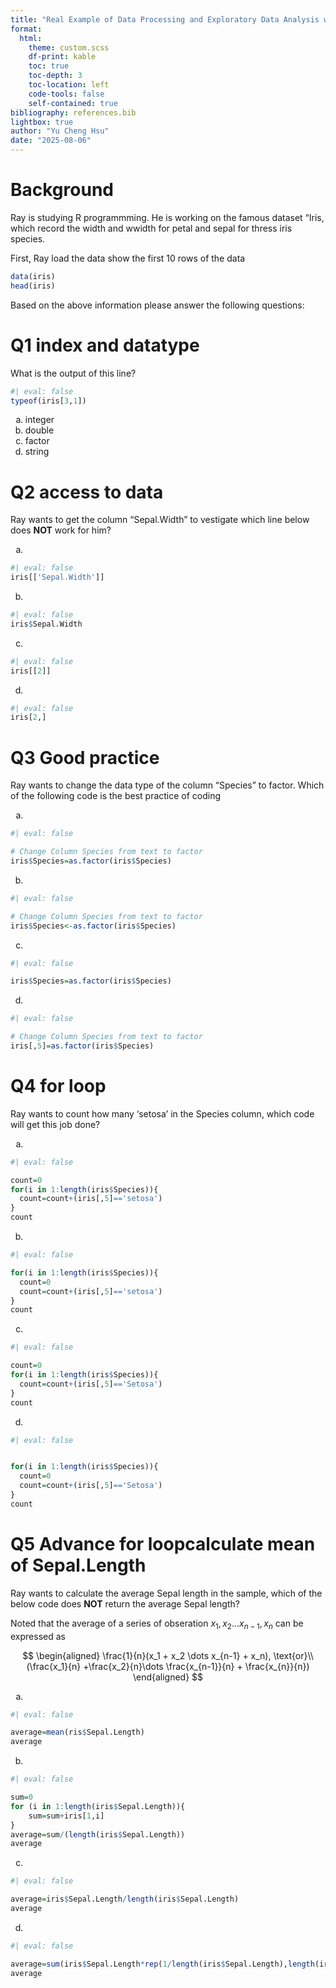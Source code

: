 ```yaml
---
title: "Real Example of Data Processing and Exploratory Data Analysis with R"
format: 
  html:
    theme: custom.scss
    df-print: kable 
    toc: true
    toc-depth: 3
    toc-location: left
    code-tools: false
    self-contained: true
bibliography: references.bib
lightbox: true
author: "Yu Cheng Hsu"
date: "2025-08-06"
---
```


# Background

Ray is studying R programmming. He is working on the famous dataset "Iris, which record the width and wwidth for petal and sepal for thress iris species. 


First, Ray load the data show the first 10 rows of the data
```r
data(iris)
head(iris)
```

Based on the above information please answer the following questions:

# Q1 index and datatype

What is the output of this line?

```r
#| eval: false
typeof(iris[3,1])
```

a. integer
b. double
c. factor
d. string

# Q2 access to data

Ray wants to get the column "Sepal.Width" to vestigate which line below does **NOT** work for him?

a.
```r
#| eval: false
iris[['Sepal.Width']]
```
b. 
```r
#| eval: false
iris$Sepal.Width
```
c. 
```r
#| eval: false
iris[[2]]
```
d.
```r
#| eval: false
iris[2,]
```


# Q3 Good practice

Ray wants to change the data type of the column "Species" to factor. Which of the following code is the best practice of coding

a. 
```r
#| eval: false

# Change Column Species from text to factor
iris$Species=as.factor(iris$Species)
```
b. 
```r
#| eval: false

# Change Column Species from text to factor
iris$Species<-as.factor(iris$Species)
```
c.
```r
#| eval: false

iris$Species=as.factor(iris$Species)
```
d.
```r
#| eval: false

# Change Column Species from text to factor
iris[,5]=as.factor(iris$Species)
```

# Q4 for loop


Ray wants to count how many 'setosa' in the Species column, which code will get this job done? 

a.
```r
#| eval: false

count=0
for(i in 1:length(iris$Species)){
  count=count+(iris[,5]=='setosa')
}
count
```

b.
```r
#| eval: false

for(i in 1:length(iris$Species)){
  count=0
  count=count+(iris[,5]=='setosa')
}
count
```

c.
```r
#| eval: false

count=0
for(i in 1:length(iris$Species)){
  count=count+(iris[,5]=='Setosa')
}
count
```

d.
```r
#| eval: false


for(i in 1:length(iris$Species)){
  count=0
  count=count+(iris[,5]=='Setosa')
}
count
```


# Q5 Advance for  loopcalculate mean of Sepal.Length

Ray wants to calculate the average Sepal length in the sample, which of the below code does **NOT** return the average Sepal length?

Noted that the average of a series of obseration $x_1 , x_2 \dots x_{n-1} , x_n$ can be expressed as 

$$
\begin{aligned}
\frac{1}{n}(x_1 + x_2 \dots x_{n-1} + x_n), \text{or}\\
 (\frac{x_1}{n} +\frac{x_2}{n}\dots \frac{x_{n-1}}{n} + \frac{x_{n}}{n})
\end{aligned}
$$

a.
```r
#| eval: false

average=mean(ris$Sepal.Length)
average
```
b.
```r
#| eval: false

sum=0
for (i in 1:length(iris$Sepal.Length)){
    sum=sum+iris[1,i]
}
average=sum/(length(iris$Sepal.Length))
average
```
c.
```r
#| eval: false

average=iris$Sepal.Length/length(iris$Sepal.Length)
average
```
d.
```r
#| eval: false

average=sum(iris$Sepal.Length*rep(1/length(iris$Sepal.Length),length(iris$Sepal.Length)))
average
```

